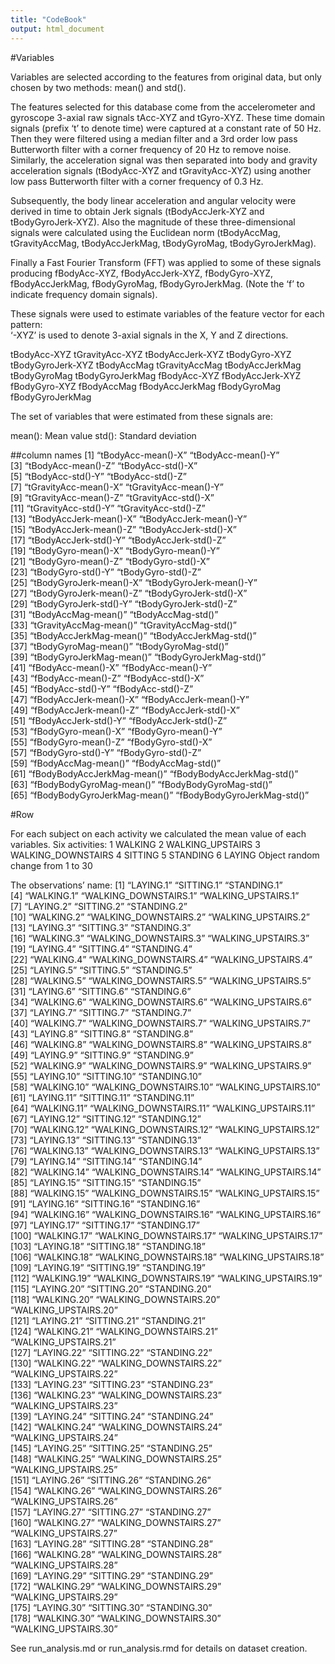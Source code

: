 ```yaml
---
title: "CodeBook"
output: html_document
---
```


#Variables

Variables are selected according to the features from original data, but only chosen by two methods: mean() and std().

The features selected for this database come from the accelerometer and gyroscope 3-axial raw signals tAcc-XYZ and tGyro-XYZ. These time domain signals (prefix 't' to denote time) were captured at a constant rate of 50 Hz. Then they were filtered using a median filter and a 3rd order low pass Butterworth filter with a corner frequency of 20 Hz to remove noise. Similarly, the acceleration signal was then separated into body and gravity acceleration signals (tBodyAcc-XYZ and tGravityAcc-XYZ) using another low pass Butterworth filter with a corner frequency of 0.3 Hz. 

Subsequently, the body linear acceleration and angular velocity were derived in time to obtain Jerk signals (tBodyAccJerk-XYZ and tBodyGyroJerk-XYZ). Also the magnitude of these three-dimensional signals were calculated using the Euclidean norm (tBodyAccMag, tGravityAccMag, tBodyAccJerkMag, tBodyGyroMag, tBodyGyroJerkMag). 

Finally a Fast Fourier Transform (FFT) was applied to some of these signals producing fBodyAcc-XYZ, fBodyAccJerk-XYZ, fBodyGyro-XYZ, fBodyAccJerkMag, fBodyGyroMag, fBodyGyroJerkMag. (Note the 'f' to indicate frequency domain signals). 

These signals were used to estimate variables of the feature vector for each pattern:  
'-XYZ' is used to denote 3-axial signals in the X, Y and Z directions.

tBodyAcc-XYZ
tGravityAcc-XYZ
tBodyAccJerk-XYZ
tBodyGyro-XYZ
tBodyGyroJerk-XYZ
tBodyAccMag
tGravityAccMag
tBodyAccJerkMag
tBodyGyroMag
tBodyGyroJerkMag
fBodyAcc-XYZ
fBodyAccJerk-XYZ
fBodyGyro-XYZ
fBodyAccMag
fBodyAccJerkMag
fBodyGyroMag
fBodyGyroJerkMag

The set of variables that were estimated from these signals are: 

mean(): Mean value
std(): Standard deviation

##column names 
[1] "tBodyAcc-mean()-X"           "tBodyAcc-mean()-Y"          
 [3] "tBodyAcc-mean()-Z"           "tBodyAcc-std()-X"           
 [5] "tBodyAcc-std()-Y"            "tBodyAcc-std()-Z"           
 [7] "tGravityAcc-mean()-X"        "tGravityAcc-mean()-Y"       
 [9] "tGravityAcc-mean()-Z"        "tGravityAcc-std()-X"        
[11] "tGravityAcc-std()-Y"         "tGravityAcc-std()-Z"        
[13] "tBodyAccJerk-mean()-X"       "tBodyAccJerk-mean()-Y"      
[15] "tBodyAccJerk-mean()-Z"       "tBodyAccJerk-std()-X"       
[17] "tBodyAccJerk-std()-Y"        "tBodyAccJerk-std()-Z"       
[19] "tBodyGyro-mean()-X"          "tBodyGyro-mean()-Y"         
[21] "tBodyGyro-mean()-Z"          "tBodyGyro-std()-X"          
[23] "tBodyGyro-std()-Y"           "tBodyGyro-std()-Z"          
[25] "tBodyGyroJerk-mean()-X"      "tBodyGyroJerk-mean()-Y"     
[27] "tBodyGyroJerk-mean()-Z"      "tBodyGyroJerk-std()-X"      
[29] "tBodyGyroJerk-std()-Y"       "tBodyGyroJerk-std()-Z"      
[31] "tBodyAccMag-mean()"          "tBodyAccMag-std()"          
[33] "tGravityAccMag-mean()"       "tGravityAccMag-std()"       
[35] "tBodyAccJerkMag-mean()"      "tBodyAccJerkMag-std()"      
[37] "tBodyGyroMag-mean()"         "tBodyGyroMag-std()"         
[39] "tBodyGyroJerkMag-mean()"     "tBodyGyroJerkMag-std()"     
[41] "fBodyAcc-mean()-X"           "fBodyAcc-mean()-Y"          
[43] "fBodyAcc-mean()-Z"           "fBodyAcc-std()-X"           
[45] "fBodyAcc-std()-Y"            "fBodyAcc-std()-Z"           
[47] "fBodyAccJerk-mean()-X"       "fBodyAccJerk-mean()-Y"      
[49] "fBodyAccJerk-mean()-Z"       "fBodyAccJerk-std()-X"       
[51] "fBodyAccJerk-std()-Y"        "fBodyAccJerk-std()-Z"       
[53] "fBodyGyro-mean()-X"          "fBodyGyro-mean()-Y"         
[55] "fBodyGyro-mean()-Z"          "fBodyGyro-std()-X"          
[57] "fBodyGyro-std()-Y"           "fBodyGyro-std()-Z"          
[59] "fBodyAccMag-mean()"          "fBodyAccMag-std()"          
[61] "fBodyBodyAccJerkMag-mean()"  "fBodyBodyAccJerkMag-std()"  
[63] "fBodyBodyGyroMag-mean()"     "fBodyBodyGyroMag-std()"     
[65] "fBodyBodyGyroJerkMag-mean()" "fBodyBodyGyroJerkMag-std()" 

#Row

For each subject on each activity we calculated the mean value of each variables.
Six activities:
1 WALKING
2 WALKING_UPSTAIRS
3 WALKING_DOWNSTAIRS
4 SITTING
5 STANDING
6 LAYING
Object random change from 1 to 30

The observations' name:
 [1] "LAYING.1"              "SITTING.1"             "STANDING.1"           
  [4] "WALKING.1"             "WALKING_DOWNSTAIRS.1"  "WALKING_UPSTAIRS.1"   
  [7] "LAYING.2"              "SITTING.2"             "STANDING.2"           
 [10] "WALKING.2"             "WALKING_DOWNSTAIRS.2"  "WALKING_UPSTAIRS.2"   
 [13] "LAYING.3"              "SITTING.3"             "STANDING.3"           
 [16] "WALKING.3"             "WALKING_DOWNSTAIRS.3"  "WALKING_UPSTAIRS.3"   
 [19] "LAYING.4"              "SITTING.4"             "STANDING.4"           
 [22] "WALKING.4"             "WALKING_DOWNSTAIRS.4"  "WALKING_UPSTAIRS.4"   
 [25] "LAYING.5"              "SITTING.5"             "STANDING.5"           
 [28] "WALKING.5"             "WALKING_DOWNSTAIRS.5"  "WALKING_UPSTAIRS.5"   
 [31] "LAYING.6"              "SITTING.6"             "STANDING.6"           
 [34] "WALKING.6"             "WALKING_DOWNSTAIRS.6"  "WALKING_UPSTAIRS.6"   
 [37] "LAYING.7"              "SITTING.7"             "STANDING.7"           
 [40] "WALKING.7"             "WALKING_DOWNSTAIRS.7"  "WALKING_UPSTAIRS.7"   
 [43] "LAYING.8"              "SITTING.8"             "STANDING.8"           
 [46] "WALKING.8"             "WALKING_DOWNSTAIRS.8"  "WALKING_UPSTAIRS.8"   
 [49] "LAYING.9"              "SITTING.9"             "STANDING.9"           
 [52] "WALKING.9"             "WALKING_DOWNSTAIRS.9"  "WALKING_UPSTAIRS.9"   
 [55] "LAYING.10"             "SITTING.10"            "STANDING.10"          
 [58] "WALKING.10"            "WALKING_DOWNSTAIRS.10" "WALKING_UPSTAIRS.10"  
 [61] "LAYING.11"             "SITTING.11"            "STANDING.11"          
 [64] "WALKING.11"            "WALKING_DOWNSTAIRS.11" "WALKING_UPSTAIRS.11"  
 [67] "LAYING.12"             "SITTING.12"            "STANDING.12"          
 [70] "WALKING.12"            "WALKING_DOWNSTAIRS.12" "WALKING_UPSTAIRS.12"  
 [73] "LAYING.13"             "SITTING.13"            "STANDING.13"          
 [76] "WALKING.13"            "WALKING_DOWNSTAIRS.13" "WALKING_UPSTAIRS.13"  
 [79] "LAYING.14"             "SITTING.14"            "STANDING.14"          
 [82] "WALKING.14"            "WALKING_DOWNSTAIRS.14" "WALKING_UPSTAIRS.14"  
 [85] "LAYING.15"             "SITTING.15"            "STANDING.15"          
 [88] "WALKING.15"            "WALKING_DOWNSTAIRS.15" "WALKING_UPSTAIRS.15"  
 [91] "LAYING.16"             "SITTING.16"            "STANDING.16"          
 [94] "WALKING.16"            "WALKING_DOWNSTAIRS.16" "WALKING_UPSTAIRS.16"  
 [97] "LAYING.17"             "SITTING.17"            "STANDING.17"          
[100] "WALKING.17"            "WALKING_DOWNSTAIRS.17" "WALKING_UPSTAIRS.17"  
[103] "LAYING.18"             "SITTING.18"            "STANDING.18"          
[106] "WALKING.18"            "WALKING_DOWNSTAIRS.18" "WALKING_UPSTAIRS.18"  
[109] "LAYING.19"             "SITTING.19"            "STANDING.19"          
[112] "WALKING.19"            "WALKING_DOWNSTAIRS.19" "WALKING_UPSTAIRS.19"  
[115] "LAYING.20"             "SITTING.20"            "STANDING.20"          
[118] "WALKING.20"            "WALKING_DOWNSTAIRS.20" "WALKING_UPSTAIRS.20"  
[121] "LAYING.21"             "SITTING.21"            "STANDING.21"          
[124] "WALKING.21"            "WALKING_DOWNSTAIRS.21" "WALKING_UPSTAIRS.21"  
[127] "LAYING.22"             "SITTING.22"            "STANDING.22"          
[130] "WALKING.22"            "WALKING_DOWNSTAIRS.22" "WALKING_UPSTAIRS.22"  
[133] "LAYING.23"             "SITTING.23"            "STANDING.23"          
[136] "WALKING.23"            "WALKING_DOWNSTAIRS.23" "WALKING_UPSTAIRS.23"  
[139] "LAYING.24"             "SITTING.24"            "STANDING.24"          
[142] "WALKING.24"            "WALKING_DOWNSTAIRS.24" "WALKING_UPSTAIRS.24"  
[145] "LAYING.25"             "SITTING.25"            "STANDING.25"          
[148] "WALKING.25"            "WALKING_DOWNSTAIRS.25" "WALKING_UPSTAIRS.25"  
[151] "LAYING.26"             "SITTING.26"            "STANDING.26"          
[154] "WALKING.26"            "WALKING_DOWNSTAIRS.26" "WALKING_UPSTAIRS.26"  
[157] "LAYING.27"             "SITTING.27"            "STANDING.27"          
[160] "WALKING.27"            "WALKING_DOWNSTAIRS.27" "WALKING_UPSTAIRS.27"  
[163] "LAYING.28"             "SITTING.28"            "STANDING.28"          
[166] "WALKING.28"            "WALKING_DOWNSTAIRS.28" "WALKING_UPSTAIRS.28"  
[169] "LAYING.29"             "SITTING.29"            "STANDING.29"          
[172] "WALKING.29"            "WALKING_DOWNSTAIRS.29" "WALKING_UPSTAIRS.29"  
[175] "LAYING.30"             "SITTING.30"            "STANDING.30"          
[178] "WALKING.30"            "WALKING_DOWNSTAIRS.30" "WALKING_UPSTAIRS.30" 

See run_analysis.md or run_analysis.rmd for details on dataset creation.




